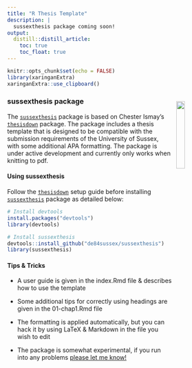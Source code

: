 ```yaml
---
title: "R Thesis Template"
description: |
  sussexthesis package coming soon!
output:
  distill::distill_article:
    toc: true
    toc_float: true
---
```


```r
knitr::opts_chunk$set(echo = FALSE)
library(xaringanExtra)
xaringanExtra::use_clipboard()
```

:::float-image

<a href="https://github.com/de84sussex/sussexthesis">
<img src="./img/sussexthesis_hex.png" style="width:20%;height:20%;float:right; padding:10px">
</a>

### sussexthesis package

The [`sussexthesis`](https://github.com/de84sussex/sussexthesis) package is based on Chester Ismay’s [`thesisdown`](https://github.com/ismayc/thesisdown) package. The package includes a thesis template that is designed to be compatible with the submission requirements of the University of Sussex, with some additional APA formatting. The package is under active development and currently only works when knitting to pdf.  

:::


#### Using sussexthesis

Follow the [`thesisdown`](https://github.com/ismayc/thesisdown) setup guide before installing [`sussexthesis`](https://github.com/de84sussex/sussexthesis) package as detailed below:

```r
# Install devtools
install.packages("devtools")
library(devtools)

# Install sussexthesis
devtools::install_github("de84sussex/sussexthesis")
library(sussexthesis)

```

#### Tips & Tricks

- A user guide is given in the index.Rmd file & describes how to use the template  

- Some additional tips for correctly using headings are given in the 01-chap1.Rmd file  

- The formatting is applied automatically, but you can hack it by using LaTeX & Markdown in the file you wish to edit  

- The package is somewhat experimental, if you run into any problems <a href="mailto:danielle.evans@sussex.ac.uk">please let me know! </a>  



<br>


